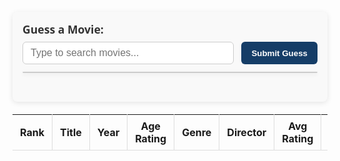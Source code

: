 ```{=html}
<style>
  .guess-container {
    max-width: 500px;
    margin: 20px auto;
    padding: 16px;
    background: #f9f9f9;
    border-radius: 8px;
    box-shadow: 0 2px 8px rgb(0 0 0 / 0.1);
    font-family: "Segoe UI", Tahoma, Geneva, Verdana, sans-serif;
  }

  .guess-container label {
    display: block;
    margin-bottom: 8px;
    font-weight: 600;
    font-size: 1.1rem;
    color: #333;
  }

  .input-row {
    display: flex;
    gap: 8px;
    margin-bottom: 12px;
  }

  #movieSearch {
    flex: 1;
    padding: 8px 12px;
    font-size: 1rem;
    border: 1.5px solid #ccc;
    border-radius: 6px;
    transition: border-color 0.2s ease;
  }

  #movieSearch:focus {
    outline: none;
    border-color: rgb(21, 61, 103);
    box-shadow: 0 0 5px rgb(21, 61, 103);
  }

  #submitBtn {
    padding: 8px 16px;
    background-color: rgb(21, 61, 103);
    color: white;
    font-weight: 600;
    border: none;
    border-radius: 6px;
    cursor: pointer;
    transition: background-color 0.3s ease;
  }

  #submitBtn:hover {
    background-color:rgb(77, 108, 142);
  }

  #suggestions {
    list-style: none;
    padding: 0;
    margin: 0 0 12px 0;
    max-height: 140px;
    overflow-y: auto;
    border: 1px solid #ccc;
    border-radius: 6px;
    background: white;
    box-shadow: 0 2px 6px rgb(0 0 0 / 0.1);
  }

  #suggestions li {
    padding: 8px 12px;
    cursor: pointer;
  }

  #suggestions li:hover,
  #suggestions li[aria-selected="true"] {
    background-color: rgb(21, 61, 103);
    color: white;
  }

  #message {
    font-size: 0.95rem;
    color: #d9534f;
    min-height: 1.2em;
  }

  .input-row {
    display: flex;
    gap: 12px;
    margin-bottom: 12px;
  }

  #guessTable {
    border-collapse: collapse;
    width: 100%;
    table-layout: fixed;
  }

  #guessTable th,
  #guessTable td {
    padding: 8px 12px;
    border-right: 1px solid #ddd;
  }

  #guessTable th:last-child,
  #guessTable td:last-child {
    border-right: none;
  }

  #guessTable thead th {
  border-bottom: 1px solid #ddd;
  padding-bottom: 8px;
}
</style>

<div class="guess-container">
  <label for="movieSearch">Guess a Movie:</label>
  <div class="input-row">
    <input
      type="text"
      id="movieSearch"
      placeholder="Type to search movies..."
      autocomplete="off"
      aria-autocomplete="list"
      aria-controls="suggestions"
      aria-haspopup="listbox"
      aria-expanded="false"
    />
    <button id="submitBtn">Submit Guess</button>
  </div>

  <ul id="suggestions" role="listbox"></ul>

  <div id="message"></div>
</div>

<table id="guessTable" aria-live="polite" aria-label="Guessed movies" style="width: 100%; table-layout: fixed;">
<thead>
    <tr>
        <th style="width: 8%;">Rank</th>
        <th style="width: 25%;">Title</th>
        <th style="width: 8%;">Year</th>
        <th style="width: 10%;">Age Rating</th>
        <th style="width: 15%;">Genre</th>
        <th style="width: 15%;">Director</th>
        <th style="width: 10%;">Avg Rating</th>
        <th style="width: 9%;">Similarity</th>
    </tr>
</thead>
<tbody></tbody>
</table>

<script>
document.addEventListener("DOMContentLoaded", () => {
    console.log("🎬 Script running...");
    let guesses = [];
    let movies = [];
    let targetMovie = null;

    // Load movies from the JSON file
    fetch("./movie_guesser_dfs/oceans_eleven.json")
        .then(response => {
            if (response.ok) {
                return response.json();
            } else {
                throw new Error("Failed to load movies.json");
            }
        })
        .then(data => {
            movies = data;
            window.debugMovies = movies;

            // Safely assign after loading
            targetMovie = movies.find(m => m.Similarity_Score === 100)?.Title || null;
        })
        .catch(error => {
            console.error("Error loading movies:", error);
        });

    const movieSearch = document.getElementById("movieSearch");
    const suggestions = document.getElementById("suggestions");
    const submitBtn = document.getElementById("submitBtn");
    const message = document.getElementById("message");
    const guessTableBody = document.querySelector("#guessTable tbody");

    function clearSuggestions() {
        suggestions.innerHTML = "";
        movieSearch.setAttribute("aria-expanded", "false");
    }

    function showSuggestions(filtered) {
        clearSuggestions();
        filtered.forEach(movie => {
            const li = document.createElement("li");
            li.textContent = movie.Title;
            li.style.padding = "4px";
            li.style.cursor = "pointer";
            li.setAttribute("role", "option");
            li.onclick = () => {
                movieSearch.value = movie.Title;
                clearSuggestions();
                movieSearch.focus();
            };
            suggestions.appendChild(li);
        });
        if (filtered.length > 0) {
            movieSearch.setAttribute("aria-expanded", "true");
        }
    }

    movieSearch.addEventListener("input", () => {
        const query = movieSearch.value.trim().toLowerCase();
        if (query.length < 2 || movies.length === 0) {
            clearSuggestions();
            return;
        }
        const filtered = movies
            .filter(m => m.Title.toLowerCase().includes(query))
            .slice(0, 10);
        showSuggestions(filtered);
    });

    function addGuess(title) {
        if (guesses.some(g => g.Title === title)) {
            message.textContent = `Already guessed '${title}'. Try a different movie.`;
            return;
        }
        const movie = movies.find(m => m.Title === title);
        if (!movie) {
            message.textContent = `'${title}' is not a valid movie title. Please select from the suggestions.`;
            return;
        }

        guesses.push(movie);
        renderGuesses();

        if (title === targetMovie) {
            message.textContent = "🎉 Congratulations! You found the Movie!";
        } else {
            message.textContent = "";
        }
    }

    function renderGuesses() {
    guessTableBody.innerHTML = "";
    guesses
        .sort((a, b) => a.Rank - b.Rank)
        .forEach(guess => {
            const tr = document.createElement("tr");
            tr.innerHTML = `
                <td>${guess.Rank}</td>
                <td>${guess.Title}</td>
                <td>${guess.Year}</td>
                <td>${guess.Age_Rating}</td>
                <td>${guess.Genre}</td>
                <td>${guess.Director}</td>
                <td>${guess.Average_Rating.toFixed(1)}</td>
                <td>${guess.Similarity_Score.toFixed(2)}</td>
            `;
            guessTableBody.appendChild(tr);
        });
    }

    submitBtn.addEventListener("click", () => {
        const guess = movieSearch.value.trim();
        if (guess) {
            addGuess(guess);
            movieSearch.value = "";
            clearSuggestions();
        }
    });

    movieSearch.addEventListener("keydown", e => {
        if (e.key === "Enter") {
            submitBtn.click();
            e.preventDefault();
        }
    });

    document.addEventListener("click", e => {
        if (!document.getElementById("movieSearch").contains(e.target) &&
            !document.getElementById("suggestions").contains(e.target)) {
            clearSuggestions();
        }
    });
});
</script>

```